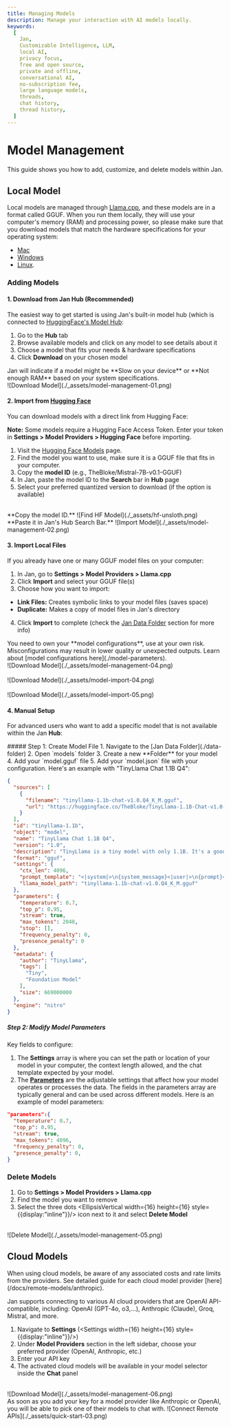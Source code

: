 ```yaml
---
title: Managing Models
description: Manage your interaction with AI models locally.
keywords:
  [
    Jan,
    Customizable Intelligence, LLM,
    local AI,
    privacy focus,
    free and open source,
    private and offline,
    conversational AI,
    no-subscription fee,
    large language models,
    threads,
    chat history,
    thread history,
  ]
---
```



# Model Management

This guide shows you how to add, customize, and delete models within Jan.

## Local Model

Local models are managed through [Llama.cpp](https://github.com/ggerganov/llama.cpp), and these models are in a
format called GGUF. When you run them locally, they will use your computer's memory (RAM) and processing power, so
please make sure that you download models that match the hardware specifications for your operating system:
- [Mac](/docs/desktop/mac#compatibility)
- [Windows](/docs/desktop/windows#compatibility)
- [Linux](/docs/desktop/linux#compatibility).

### Adding Models

#### 1. Download from Jan Hub (Recommended)

The easiest way to get started is using Jan's built-in model hub (which is connected to [HuggingFace's Model Hub](https://huggingface.co/models):
1. Go to the **Hub** tab
2. Browse available models and click on any model to see details about it
3. Choose a model that fits your needs & hardware specifications
4. Click **Download** on your chosen model

<Callout type="info">
Jan will indicate if a model might be **Slow on your device** or **Not enough RAM** based on your system specifications.
</Callout>

<br/>
![Download Model](./_assets/model-management-01.png)
<br/>

#### 2. Import from [Hugging Face](https://huggingface.co/)

You can download models with a direct link from Hugging Face:

**Note:** Some models require a Hugging Face Access Token. Enter your token in **Settings > Model Providers > Hugging Face** before importing.

1. Visit the [Hugging Face Models](https://huggingface.co/models) page.
2. Find the model you want to use, make sure it is a GGUF file that fits in your computer.
3. Copy the **model ID** (e.g., TheBloke/Mistral-7B-v0.1-GGUF)
4. In Jan, paste the model ID to the **Search** bar in **Hub** page
5. Select your preferred quantized version to download (if the option is available)

<br/>
**Copy the model ID.**
![Find HF Model](./_assets/hf-unsloth.png)

<br/>
**Paste it in Jan's Hub Search Bar.**
![Import Model](./_assets/model-management-02.png)
<br/>

#### 3. Import Local Files

If you already have one or many GGUF model files on your computer:
1. In Jan, go to **Settings > Model Providers > Llama.cpp**
2. Click **Import** and select your GGUF file(s)
3. Choose how you want to import:
  - **Link Files:** Creates symbolic links to your model files (saves space)
  - **Duplicate:** Makes a copy of model files in Jan's directory
4. Click **Import** to complete (check the [Jan Data Folder](./data-folder) section for more info)

<Callout type="warning">
You need to own your **model configurations**, use at your own risk. Misconfigurations may result in lower
quality or unexpected outputs. Learn about [model configurations here](./model-parameters).
</Callout>

<br/>
![Download Model](./_assets/model-management-04.png)
<br/>

<br/>
![Download Model](./_assets/model-import-04.png)
<br/>

<br/>
![Download Model](./_assets/model-import-05.png)
<br/>

#### 4. Manual Setup

For advanced users who want to add a specific model that is not available within the Jan **Hub**:

<Steps>
##### Step 1: Create Model File
1. Navigate to the [Jan Data Folder](./data-folder)
2. Open `models` folder
3. Create a new **Folder** for your model
4. Add your `model.gguf` file
5. Add your `model.json` file with your configuration. Here's an example with "TinyLlama Chat 1.1B Q4":

```json
{
  "sources": [
    {
      "filename": "tinyllama-1.1b-chat-v1.0.Q4_K_M.gguf",
      "url": "https://huggingface.co/TheBloke/TinyLlama-1.1B-Chat-v1.0-GGUF/resolve/main/tinyllama-1.1b-chat-v1.0.Q4_K_M.gguf"
    }
  ],
  "id": "tinyllama-1.1b",
  "object": "model",
  "name": "TinyLlama Chat 1.1B Q4",
  "version": "1.0",
  "description": "TinyLlama is a tiny model with only 1.1B. It's a good model for less powerful computers.",
  "format": "gguf",
  "settings": {
    "ctx_len": 4096,
    "prompt_template": "<|system|>\n{system_message}<|user|>\n{prompt}<|assistant|>",
    "llama_model_path": "tinyllama-1.1b-chat-v1.0.Q4_K_M.gguf"
  },
  "parameters": {
    "temperature": 0.7,
    "top_p": 0.95,
    "stream": true,
    "max_tokens": 2048,
    "stop": [],
    "frequency_penalty": 0,
    "presence_penalty": 0
  },
  "metadata": {
    "author": "TinyLlama",
    "tags": [
      "Tiny",
      "Foundation Model"
    ],
    "size": 669000000
  },
  "engine": "nitro"
}
```
##### Step 2: Modify Model Parameters

Key fields to configure:
1. The **Settings** array is where you can set the path or location of your model in your computer, the context
length allowed, and the chat template expected by your model.
2. The [**Parameters**](/docs/model-parameters) are the adjustable settings that affect how your model operates or
processes the data. The fields in the parameters array are typically general and can be used across different
models. Here is an example of model parameters:

```json
"parameters":{
  "temperature": 0.7,
  "top_p": 0.95,
  "stream": true,
  "max_tokens": 4096,
  "frequency_penalty": 0,
  "presence_penalty": 0,
}
```
</Steps>

### Delete Models
1. Go to **Settings > Model Providers > Llama.cpp**
2. Find the model you want to remove
3. Select the three dots <EllipsisVertical width={16} height={16} style={{display:"inline"}}/> icon next to it and select **Delete Model**

<br/>
![Delete Model](./_assets/model-management-05.png)
<br/>


## Cloud Models

<Callout type="info">
When using cloud models, be aware of any associated costs and rate limits from the providers. See detailed guide for
each cloud model provider [here](/docs/remote-models/anthropic).
</Callout>

Jan supports connecting to various AI cloud providers that are OpenAI API-compatible, including: OpenAI (GPT-4o, o3,...),
Anthropic (Claude), Groq, Mistral, and more.
1. Navigate to **Settings** (<Settings width={16} height={16} style={{display:"inline"}}/>)
2. Under **Model Providers** section in the left sidebar, choose your preferred provider (OpenAI, Anthropic, etc.)
3. Enter your API key
4. The activated cloud models will be available in your model selector inside the **Chat** panel

<br/>
![Download Model](./_assets/model-management-06.png)
<br/>
As soon as you add your key for a model provider like Anthropic or OpenAI, you will be able to pick one of their models to chat with.
![Connect Remote APIs](./_assets/quick-start-03.png)
<br/>
